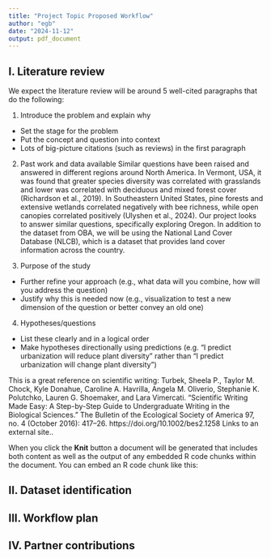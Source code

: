 ```yaml
---
title: "Project Topic Proposed Workflow"
author: "egb"
date: "2024-11-12"
output: pdf_document
---
```


## I. Literature review

We expect the literature review will be around 5 well-cited paragraphs that do the following:

1. Introduce the problem and explain why
- Set the stage for the problem
- Put the concept and question into context
- Lots of big-picture citations (such as reviews) in the first paragraph

2. Past work and data available
  Similar questions have been raised and answered in different regions around North America. In Vermont, USA, it was found that greater species diversity was correlated with grasslands and lower was correlated with deciduous and mixed forest cover (Richardson et al., 2019). In Southeastern United States, pine forests and extensive wetlands correlated negatively with bee richness, while open canopies correlated positively (Ulyshen et al., 2024). Our project looks to answer similar questions, specifically exploring Oregon. In addition to the dataset from OBA, we will be using the National Land Cover Database (NLCB), which is a dataset that provides land cover information across the country. 
  
3. Purpose of the study
- Further refine your approach (e.g., what data will you combine, how will you address the question)
- Justify why this is needed now (e.g., visualization to test a new dimension of the question or better convey an old one)
 

4. Hypotheses/questions
- List these clearly and in a logical order
- Make hypotheses directionally using predictions (e.g. “I predict urbanization will reduce plant diversity” rather than “I predict urbanization will change plant diversity”)

This is a great reference on scientific writing: Turbek, Sheela P., Taylor M. Chock, Kyle Donahue, Caroline A. Havrilla, Angela M. Oliverio, Stephanie K. Polutchko, Lauren G. Shoemaker, and Lara Vimercati. “Scientific Writing Made Easy: A Step-by-Step Guide to Undergraduate Writing in the Biological Sciences.” The Bulletin of the Ecological Society of America 97, no. 4 (October 2016): 417–26. https://doi.org/10.1002/bes2.1258
Links to an external site..

When you click the **Knit** button a document will be generated that includes both content as well as the output of any embedded R code chunks within the document. You can embed an R code chunk like this:

## II. Dataset identification
## III. Workflow plan
## IV. Partner contributions

